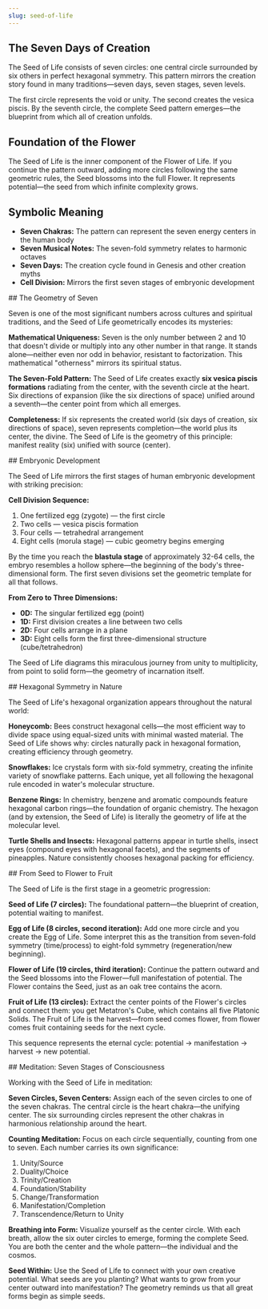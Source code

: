```yaml
---
slug: seed-of-life
---
```


<Section title="The Seven Days of Creation">

## The Seven Days of Creation

The Seed of Life consists of seven circles: one central circle surrounded by six others in perfect hexagonal symmetry. This pattern mirrors the creation story found in many traditions—seven days, seven stages, seven levels.

The first circle represents the void or unity. The second creates the vesica piscis. By the seventh circle, the complete Seed pattern emerges—the blueprint from which all of creation unfolds.

</Section>

<Section title="Foundation of the Flower">

## Foundation of the Flower

The Seed of Life is the inner component of the Flower of Life. If you continue the pattern outward, adding more circles following the same geometric rules, the Seed blossoms into the full Flower. It represents potential—the seed from which infinite complexity grows.

</Section>

<Section title="Symbolic Meaning">

## Symbolic Meaning

- **Seven Chakras:** The pattern can represent the seven energy centers in the human body
- **Seven Musical Notes:** The seven-fold symmetry relates to harmonic octaves
- **Seven Days:** The creation cycle found in Genesis and other creation myths
- **Cell Division:** Mirrors the first seven stages of embryonic development

</Section>

<Section>
## The Geometry of Seven

Seven is one of the most significant numbers across cultures and spiritual traditions, and the Seed of Life geometrically encodes its mysteries:

**Mathematical Uniqueness:**
Seven is the only number between 2 and 10 that doesn't divide or multiply into any other number in that range. It stands alone—neither even nor odd in behavior, resistant to factorization. This mathematical "otherness" mirrors its spiritual status.

**The Seven-Fold Pattern:**
The Seed of Life creates exactly **six vesica piscis formations** radiating from the center, with the seventh circle at the heart. Six directions of expansion (like the six directions of space) unified around a seventh—the center point from which all emerges.

**Completeness:**
If six represents the created world (six days of creation, six directions of space), seven represents completion—the world plus its center, the divine. The Seed of Life is the geometry of this principle: manifest reality (six) unified with source (center).
</Section>

<Section>
## Embryonic Development

The Seed of Life mirrors the first stages of human embryonic development with striking precision:

**Cell Division Sequence:**
1. One fertilized egg (zygote) — the first circle
2. Two cells — vesica piscis formation
3. Four cells — tetrahedral arrangement
4. Eight cells (morula stage) — cubic geometry begins emerging

By the time you reach the **blastula stage** of approximately 32-64 cells, the embryo resembles a hollow sphere—the beginning of the body's three-dimensional form. The first seven divisions set the geometric template for all that follows.

**From Zero to Three Dimensions:**
- **0D:** The singular fertilized egg (point)
- **1D:** First division creates a line between two cells
- **2D:** Four cells arrange in a plane
- **3D:** Eight cells form the first three-dimensional structure (cube/tetrahedron)

The Seed of Life diagrams this miraculous journey from unity to multiplicity, from point to solid form—the geometry of incarnation itself.
</Section>

<Section>
## Hexagonal Symmetry in Nature

The Seed of Life's hexagonal organization appears throughout the natural world:

**Honeycomb:**
Bees construct hexagonal cells—the most efficient way to divide space using equal-sized units with minimal wasted material. The Seed of Life shows why: circles naturally pack in hexagonal formation, creating efficiency through geometry.

**Snowflakes:**
Ice crystals form with six-fold symmetry, creating the infinite variety of snowflake patterns. Each unique, yet all following the hexagonal rule encoded in water's molecular structure.

**Benzene Rings:**
In chemistry, benzene and aromatic compounds feature hexagonal carbon rings—the foundation of organic chemistry. The hexagon (and by extension, the Seed of Life) is literally the geometry of life at the molecular level.

**Turtle Shells and Insects:**
Hexagonal patterns appear in turtle shells, insect eyes (compound eyes with hexagonal facets), and the segments of pineapples. Nature consistently chooses hexagonal packing for efficiency.
</Section>

<Section>
## From Seed to Flower to Fruit

The Seed of Life is the first stage in a geometric progression:

**Seed of Life (7 circles):**
The foundational pattern—the blueprint of creation, potential waiting to manifest.

**Egg of Life (8 circles, second iteration):**
Add one more circle and you create the Egg of Life. Some interpret this as the transition from seven-fold symmetry (time/process) to eight-fold symmetry (regeneration/new beginning).

**Flower of Life (19 circles, third iteration):**
Continue the pattern outward and the Seed blossoms into the Flower—full manifestation of potential. The Flower contains the Seed, just as an oak tree contains the acorn.

**Fruit of Life (13 circles):**
Extract the center points of the Flower's circles and connect them: you get Metatron's Cube, which contains all five Platonic Solids. The Fruit of Life is the harvest—from seed comes flower, from flower comes fruit containing seeds for the next cycle.

This sequence represents the eternal cycle: potential → manifestation → harvest → new potential.
</Section>

<Section>
## Meditation: Seven Stages of Consciousness

Working with the Seed of Life in meditation:

**Seven Circles, Seven Centers:**
Assign each of the seven circles to one of the seven chakras. The central circle is the heart chakra—the unifying center. The six surrounding circles represent the other chakras in harmonious relationship around the heart.

**Counting Meditation:**
Focus on each circle sequentially, counting from one to seven. Each number carries its own significance:
1. Unity/Source
2. Duality/Choice
3. Trinity/Creation
4. Foundation/Stability
5. Change/Transformation
6. Manifestation/Completion
7. Transcendence/Return to Unity

**Breathing into Form:**
Visualize yourself as the center circle. With each breath, allow the six outer circles to emerge, forming the complete Seed. You are both the center and the whole pattern—the individual and the cosmos.

**Seed Within:**
Use the Seed of Life to connect with your own creative potential. What seeds are you planting? What wants to grow from your center outward into manifestation? The geometry reminds us that all great forms begin as simple seeds.
</Section>

<RelatedGeometries slug="seed-of-life" />
